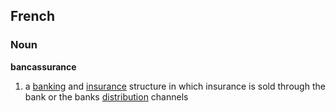 == French ==
=== Noun ===
'''bancassurance'''
# a [[banking]] and [[insurance]] structure in which insurance is sold through the bank or the banks [[distribution]] channels